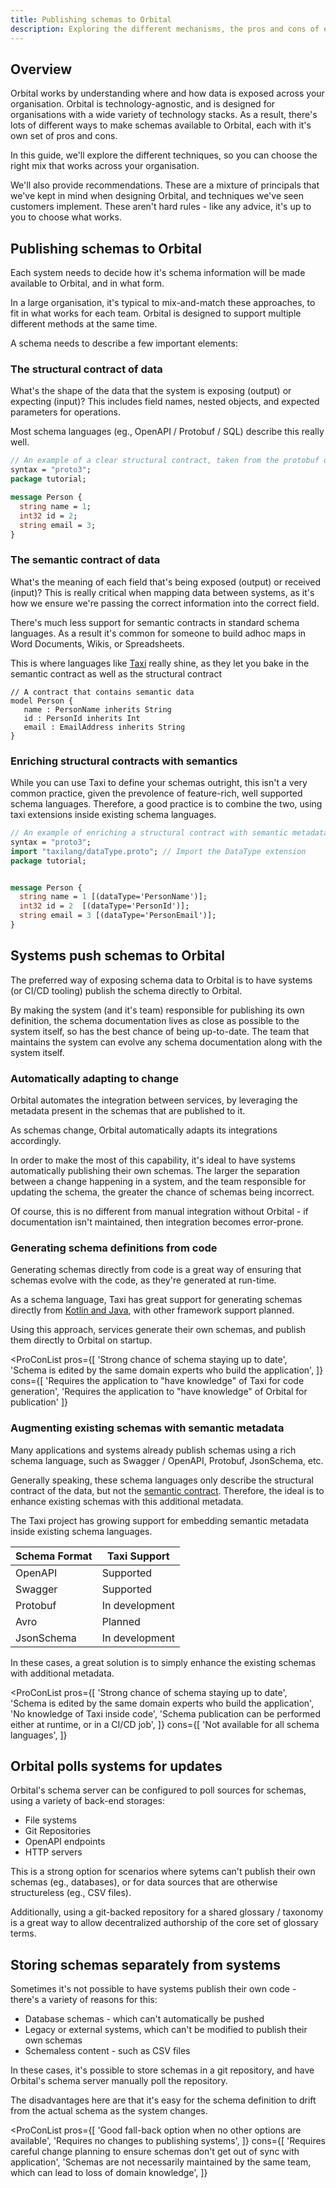 ```yaml
---
title: Publishing schemas to Orbital
description: Exploring the different mechanisms, the pros and cons of exposing schema data to Orbital
---
```



## Overview

Orbital works by understanding where and how data is exposed across your organisation.  Orbital is
technology-agnostic, and is designed for organisations with a wide variety of technology stacks.
As a result, there's lots of different ways to make schemas available to Orbital, each with it's own
set of pros and cons.

In this guide, we'll explore the different techniques, so you can choose the right mix that works across
your organisation.

We'll also provide recommendations.  These are a mixture of principals that we've kept in mind when designing Orbital,
and techniques we've seen customers implement.  These aren't hard rules - like any advice, it's up to you to choose
what works.


## Publishing schemas to Orbital
Each system needs to decide how it's schema information will be made available to Orbital, and in what form.

In a large organisation, it's typical to mix-and-match these approaches, to fit in what works for each team.
Orbital is designed to support multiple different methods at the same time.

A schema needs to describe a few important elements:

### The structural contract of data
What's the shape of the data that the system is exposing (output) or expecting (input)?
This includes field names, nested objects, and expected parameters for operations.

Most schema languages (eg., OpenAPI / Protobuf / SQL) describe this really well.

```protobuf
// An example of a clear structural contract, taken from the protobuf docs
syntax = "proto3";
package tutorial;

message Person {
  string name = 1;
  int32 id = 2;
  string email = 3;
}
```

### The semantic contract of data
What's the meaning of each field that's being exposed (output) or received (input)?
This is really critical when mapping data between systems, as it's how we ensure we're
passing the correct information into the correct field.

There's much less support for semantic contracts in standard schema languages.  As a result
it's common for someone to build adhoc maps in Word Documents, Wikis, or Spreadsheets.

This is where languages like [Taxi](https://taxilang.org) really shine, as they let you bake in the
semantic contract as well as the structural contract

```taxi
// A contract that contains semantic data
model Person {
   name : PersonName inherits String
   id : PersonId inherits Int
   email : EmailAddress inherits String
}
```

### Enriching structural contracts with semantics
While you can use Taxi to define your schemas outright, this isn't a very common practice, given the prevolence
of feature-rich, well supported schema languages.  Therefore, a good practice is to combine the two, using
taxi extensions inside existing schema languages.


```protobuf
// An example of enriching a structural contract with semantic metadata
syntax = "proto3";
import "taxilang/dataType.proto"; // Import the DataType extension
package tutorial;


message Person {
  string name = 1 [(dataType='PersonName')];
  int32 id = 2  [(dataType='PersonId')];
  string email = 3 [(dataType='PersonEmail')];
}
```

## Systems push schemas to Orbital
The preferred way of exposing schema data to Orbital is to have systems (or CI/CD tooling) publish
the schema directly to Orbital.

By making the system (and it's team) responsible for publishing its own definition, the schema documentation
lives as close as possible to the system itself, so has the best chance of being up-to-date.  The team that
maintains the system can evolve any schema documentation along with the system itself.

### Automatically adapting to change
Orbital automates the integration between services, by leveraging the metadata present in the schemas that are
published to it.

As schemas change, Orbital automatically adapts its integrations accordingly.

In order to make the most of this capability, it's ideal to have systems automatically publishing their own schemas.
The larger the separation between a change happening in a system, and the team responsible for updating the schema, the
greater the chance of schemas being incorrect.

Of course, this is no different from manual integration without Orbital - if documentation isn't maintained, then
integration becomes error-prone.

### Generating schema definitions from code
Generating schemas directly from code is a great way of ensuring that schemas evolve with the code, as they're generated
at run-time.

As a schema language, Taxi has great support for generating schemas directly from [Kotlin and Java](https://docs.taxilang.org/generating-taxi-from-source), with other framework support planned.

Using this approach, services generate their own schemas, and publish them directly to Orbital on startup.

<ProConList
   pros={[
      'Strong chance of schema staying up to date',
      'Schema is edited by the same domain experts who build the application',
   ]}
   cons={[
      'Requires the application to "have knowledge" of Taxi for code generation',
      'Requires the application to "have knowledge" of Orbital for publication'
   ]}
>
</ProConList>

### Augmenting existing schemas with semantic metadata
Many applications and systems already publish schemas using a rich schema language, such as Swagger / OpenAPI, Protobuf, JsonSchema, etc.

Generally speaking, these schema languages only describe the structural contract of the data, but not the [semantic contract](#the-semantic-contract-of-data).
Therefore, the ideal is to enhance existing schemas with this additional metadata.

The Taxi project has growing support for embedding semantic metadata inside existing schema languages.

| Schema Format | Taxi Support |
|---------------|--------------|
| OpenAPI       | Supported    |
| Swagger       | Supported    |
| Protobuf      | In development      |
| Avro          | Planned      |
| JsonSchema    | In development      |

In these cases, a great solution is to simply enhance the existing schemas with additional metadata.

<ProConList
   pros={[
      'Strong chance of schema staying up to date',
      'Schema is edited by the same domain experts who build the application',
      'No knowledge of Taxi inside code',
      'Schema publication can be performed either at runtime, or in a CI/CD job',
   ]}
   cons={[
      'Not available for all schema languages',
   ]}
>
</ProConList>

## Orbital polls systems for updates
Orbital's schema server can be configured to poll sources for schemas, using a variety of back-end storages:

 * File systems
 * Git Repositories
 * OpenAPI endpoints
 * HTTP servers

This is a strong option for scenarios where sytems can't publish their own schemas (eg., databases),
or for data sources that are otherwise structureless (eg., CSV files).

Additionally, using a git-backed repository for a shared glossary / taxonomy is a great way to
allow decentralized authorship of the core set of glossary terms.

## Storing schemas separately from systems
Sometimes it's not possible to have systems publish their own code - there's a variety of reasons for this:

 * Database schemas - which can't automatically be pushed
 * Legacy or external systems, which can't be modified to publish their own schemas
 * Schemaless content - such as CSV files

In these cases, it's possible to store schemas in a git repository, and have Orbital's schema server manually
poll the repository.

The disadvantages here are that it's easy for the schema definition to drift from the actual schema as the
system changes.

<ProConList
   pros={[
      'Good fall-back option when no other options are available',
      'Requires no changes to publishing systems',
   ]}
   cons={[
      'Requires careful change planning to ensure schemas don\'t get out of sync with application',
      'Schemas are not necessarily maintained by the same team, which can lead to loss of domain knowledge',
   ]}
>
</ProConList>


